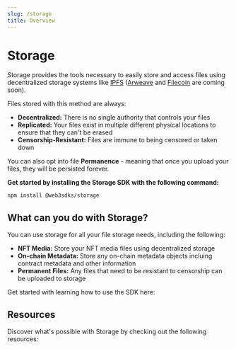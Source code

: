 ```yaml
---
slug: /storage
title: Overview
---
```


# Storage


Storage provides the tools necessary to easily store and access files using decentralized storage systems like [IPFS](https://ipfs.tech/) ([Arweave](https://www.arweave.org/) and [Filecoin](https://filecoin.io/) are coming soon).

Files stored with this method are always:

- **Decentralized:** There is no single authority that controls your files
- **Replicated:** Your files exist in multiple different physical locations to ensure that they can't be erased
- **Censorship-Resistant:** Files are immune to being censored or taken down

You can also opt into file **Permanence** - meaning that once you upload your files, they will be persisted forever.

**Get started by installing the Storage SDK with the following command:**

```bash npm2yarn
npm install @web3sdks/storage
```

## What can you do with Storage?

You can use storage for all your file storage needs, including the following:

- **NFT Media:** Store your NFT media files using decentralized storage
- **On-chain Metadata:** Store any on-chain metadata objects incluing contract metadata and other information
- **Permanent Files:** Any files that need to be resistant to censorship can be uploaded to storage

Get started with learning how to use the SDK here:

<div className="row" style={{ marginBottom: 12 }}>
  <div className="col col--12" style={{ padding: 8 }}>
    <QuickstartCard
      name="Quickstart"
      link="/storage/quickstart"
      description="Learn how to upload and download data using Storage"
      image="/assets/icons/education.png"
    />
  </div>
</div>

<div className="row" style={{ marginBottom: 12 }}>
  <div className="col col--12" style={{ padding: 8 }}>
    <QuickstartCard
      name="API Reference"
      link="/storage-sdk"
      description="Read through the full API for Storage"
      image="/assets/icons/education.png"
    />
  </div>
</div>

## Resources

Discover what's possible with Storage by checking out the following resources:

<div className="row" style={{ marginBottom: 12 }}>
  <div className="col col--12" style={{ padding: 8 }}>
    <QuickstartCard
      name="Guide: Host Your Web Application On IPFS"
      link="https://blog.web3sdks.com/guides/how-to-host-your-web-app-on-ipfs/"
      image="/assets/icons/education.png"
    />
  </div>
</div>

